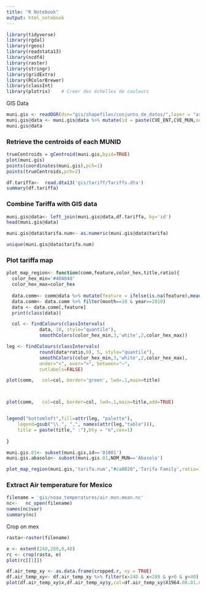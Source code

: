 ```yaml
---
title: "R Notebook"
output: html_notebook
---
```


```r
library(tidyverse)
library(rgdal)
library(rgeos)
library(readstata13)
library(ncdf4)
library(raster)
library(stringr)
library(gridExtra)
library(RColorBrewer)
library(classInt)
library(plotrix)    # Créer des échelles de couleurs

```
GIS Data
```r
muni.gis <- readOGR(dsn="gis/shapefiles/conjunto_de_datos/",layer = "areas_geoestadisticas_municipales")
muni.gis@data <- muni.gis@data %>% mutate(id = paste(CVE_ENT,CVE_MUN,sep=''))
muni.gis@data
```
### Retrieve the centroids of each MUNID
```r
trueCentroids = gCentroid(muni.gis,byid=TRUE)
plot(muni.gis)
points(coordinates(muni.gis),pch=1)
points(trueCentroids,pch=2)
```



```r
df.tariffa<-  read.dta13('gis/tariff/Tariffs.dta')
summary(df.tariffa)
```
### Combine Tariffa with GIS data
```r
muni.gis@data<- left_join(muni.gis@data,df.tariffa, by='id')
head(muni.gis@data)

muni.gis@data$tarifa.num<- as.numeric(muni.gis@data$tarifa)

unique(muni.gis@data$tarifa.num)
```
### Plot tariffa map

```r
plot_map_region<- function(comm,feature,color_hex,title,ratio){
  color_hex_min='#404040'
  color_hex_max=color_hex
  
  data.comm<- comm@data %>% mutate(feature = ifelse(is.na(feature),mean(feature),feature))
  data.comm<- data.comm %>% filter(month==10 & year==2010)
  data <- data.comm[,feature]
  print(class(data))

  col <- findColours(classIntervals(
            data, 10, style="quantile"),
            smoothColors(color_hex_min,3,'white',2,color_hex_max))

leg <- findColours(classIntervals(
            round(data*ratio,0), 5, style="quantile"),
            smoothColors(color_hex_min,3,'white',2,color_hex_max),
            under="<", over=">", between="–",
            cutlabels=FALSE)

plot(comm,   col=col, border='green', lwd=.1,main=title)



plot(comm,   col=col, border=col, lwd=.1,main=title,add=TRUE)


legend("bottomleft",fill=attr(leg, "palette"),
    legend=gsub("\\.", ",", names(attr(leg,"table"))),
    title = paste(title," :"),bty = "n",cex=1)
  
}

muni.gis.01<- subset(muni.gis,id=='01001')
muni.gis.abasolo<- subset(muni.gis.01,NOM_MUN=='Abasolo')

plot_map_region(muni.gis,'tarifa.num',"#ca0020",'Tarifa Family',ratio=1)
```
### Extract Air temperature for Mexico

```r
filename = 'gis/noaa_temperatures/air.mon.mean.nc'
nc<-   nc_open(filename)
names(nc$var)
summary(nc)
```
Crop on mex
```r
rasta<-raster(filename)

e <- extent(240,289,0,40)
rc <- crop(rasta, e)
plot(rc[[1]])
```



```r
df.air_temp_xy <- as.data.frame(cropped.r, xy = TRUE)
df.air_temp_xy<- df.air_temp_xy %>% filter(x>240 & x<289 & y>0 & y<40)
plot(df.air_temp_xy$x,df.air_temp_xy$y,col=df.air_temp_xy$X1964.08.01.00.06.32)
```



